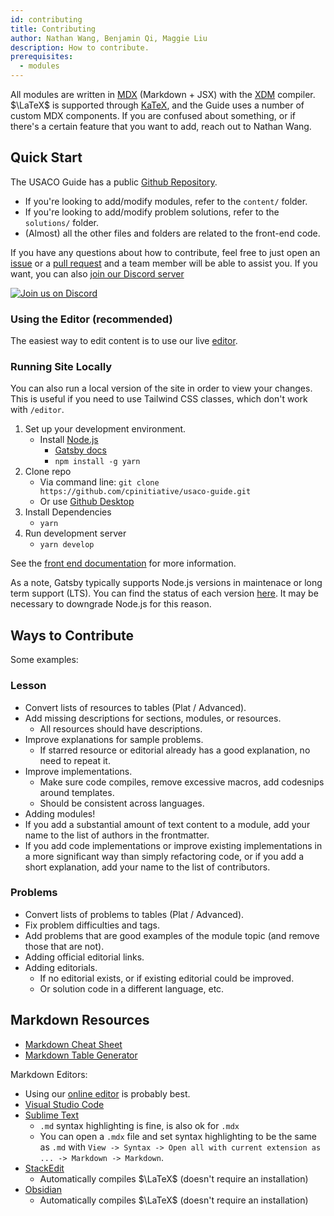 ```yaml
---
id: contributing
title: Contributing
author: Nathan Wang, Benjamin Qi, Maggie Liu
description: How to contribute.
prerequisites:
  - modules
---
```


All modules are written in [MDX](https://mdxjs.com/) (Markdown + JSX) with the
[XDM](https://github.com/wooorm/xdm) compiler. $\LaTeX$ is supported through
[KaTeX](https://katex.org/), and the Guide uses a number of custom MDX
components. If you are confused about something, or if there's a certain feature
that you want to add, reach out to Nathan Wang.

## Quick Start

The USACO Guide has a public
[Github Repository](https://github.com/cpinitiative/usaco-guide).

- If you're looking to add/modify modules, refer to the `content/` folder.
- If you're looking to add/modify problem solutions, refer to the `solutions/`
  folder.
- (Almost) all the other files and folders are related to the front-end code.

If you have any questions about how to contribute, feel free to just open an
[issue](https://github.com/cpinitiative/usaco-guide/issues) or a
[pull request](https://github.com/cpinitiative/usaco-guide/pulls) and a team
member will be able to assist you. If you want, you can also [join our Discord server](https://discord.gg/VCxUzdYhzN)

[![Join us on Discord](https://img.shields.io/badge/Discord-Invite-blue.svg)](https://discord.gg/U5RaaZSH)

### Using the Editor (recommended)

The easiest way to edit content is to use our live [editor](/editor).

### Running Site Locally

You can also run a local version of the site in order to view your changes. This
is useful if you need to use Tailwind CSS classes, which don't work with
`/editor`.

1. Set up your development environment.
   - Install [Node.js](https://nodejs.org/en/)
     - [Gatsby docs](https://www.gatsbyjs.org/tutorial/part-zero/#install-nodejs-for-your-appropriate-operating-system)
     - `npm install -g yarn`
2. Clone repo
   - Via command line:
     `git clone https://github.com/cpinitiative/usaco-guide.git`
   - Or use [Github Desktop](https://desktop.github.com/)
3. Install Dependencies
   - `yarn`
4. Run development server
   - `yarn develop`

See the
[front end documentation](https://github.com/cpinitiative/usaco-guide/blob/master/docs/Front%20End%20Documentation.md)
for more information.

As a note, Gatsby typically supports Node.js versions in maintenace or long term support (LTS).
You can find the status of each version [here](https://github.com/nodejs/release#release-schedule).
It may be necessary to downgrade Node.js for this reason.

## Ways to Contribute

Some examples:

### Lesson

- Convert lists of resources to tables (Plat / Advanced).
- Add missing descriptions for sections, modules, or resources.
  - All resources should have descriptions.
- Improve explanations for sample problems.
  - If starred resource or editorial already has a good explanation, no need to
    repeat it.
- Improve implementations.
  - Make sure code compiles, remove excessive macros, add codesnips around
    templates.
  - Should be consistent across languages.
- Adding modules!
- If you add a substantial amount of text content to a module, add your name to
  the list of authors in the frontmatter.
- If you add code implementations or improve existing implementations in a more
  significant way than simply refactoring code, or if you add a short
  explanation, add your name to the list of contributors.

### Problems

- Convert lists of problems to tables (Plat / Advanced).
- Fix problem difficulties and tags.
- Add problems that are good examples of the module topic (and remove those that
  are not).
- Adding official editorial links.
- Adding editorials.
  - If no editorial exists, or if existing editorial could be improved.
  - Or solution code in a different language, etc.

## Markdown Resources

- [Markdown Cheat Sheet](https://www.markdownguide.org/cheat-sheet/)
- [Markdown Table Generator](https://www.tablesgenerator.com/markdown_tables)

Markdown Editors:

- Using our [online editor](/editor) is probably best.
- [Visual Studio Code](https://code.visualstudio.com/)
- [Sublime Text](https://www.sublimetext.com/)
  - `.md` syntax highlighting is fine, is also ok for `.mdx`
  - You can open a `.mdx` file and set syntax highlighting to be the same as
    `.md` with
    `View -> Syntax -> Open all with current extension as ... -> Markdown -> Markdown`.
- [StackEdit](https://stackedit.io/)
  - Automatically compiles $\LaTeX$ (doesn't require an installation)
- [Obsidian](https://obsidian.md/)
  - Automatically compiles $\LaTeX$ (doesn't require an installation)

<!-- - Don't link CF if it's already included in "Contest Materials." -->

